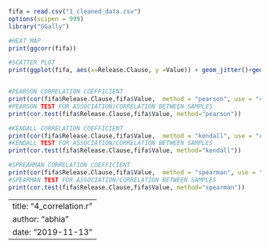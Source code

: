 
```r
fifa = read.csv("1_cleaned_data.csv")
options(scipen = 999)
library("GGally")

#HEAT MAP
print(ggcorr(fifa))

#SCATTER PLOT
print(ggplot(fifa, aes(x=Release.Clause, y =Value)) + geom_jitter()+geom_smooth(method = lm))


#PEARSON CORRELATION COEFFICIENT
print(cor(fifa$Release.Clause,fifa$Value,  method = "pearson", use = "complete.obs"))
#PEARSON TEST FOR ASSOCIATION/CORRELATION BETWEEN SAMPLES
print(cor.test(fifa$Release.Clause,fifa$Value, method="pearson"))

#KENDALL CORRELATION COEFFICIENT
print(cor(fifa$Release.Clause,fifa$Value,  method = "kendall", use = "complete.obs"))
#KENDALL TEST FOR ASSOCIATION/CORRELATION BETWEEN SAMPLES
print(cor.test(fifa$Release.Clause,fifa$Value, method="kendall"))

#SPREARMAN CORRELATION COEFFICIENT
print(cor(fifa$Release.Clause,fifa$Value,  method = "spearman", use = "complete.obs"))
#SPEARMAN TEST FOR ASSOCIATION/CORRELATION BETWEEN SAMPLES
print(cor.test(fifa$Release.Clause,fifa$Value, method="spearman"))
```


---
title: "4_correlation.r"
author: "abhia"
date: "2019-11-13"
---
